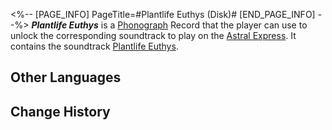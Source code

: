 <%-- [PAGE_INFO]
PageTitle=#Plantlife Euthys (Disk)#
[END_PAGE_INFO] --%>
{{Item Infobox
|title       = ''Plantlife Euthys''
|id          = 210376
|image       = Item Plantlife Euthys (Disk).png{{subst:void|<!--$UPLOAD:<<SpriteOutput/ItemFigures/210001.png>-<Item Plantlife Euthys (Disk).png>-<Item Icons>>-->}}
|type        = Disk
|invCategory = Valuables
|rarity      = 3
|effect      = 
|description = A record that can be played on the Express' phonograph. It might be a chance acquisition or a gift from someone else. All sorts of memories surge up when the music plays &mdash; the smiles, encounters, touches, and the excitement of battle. Maybe that is why people still collect records even as society rapidly advances.<br />The current record contains the track "Plantlife Euthys."
}}
{{Description|''Flowers, grass, and trees are favored by reason, and thus these things remain silent, for wisdom has never depended on words.''}}
'''''Plantlife Euthys''''' is a [[Phonograph]] Record that the player can use to unlock the corresponding soundtrack to play on the [[Astral Express]]. It contains the soundtrack [[Plantlife Euthys]].

==Other Languages==
{{Other Languages
|en   = ''Plantlife Euthys''
|zhs  = 《游叙草木》
|zht  = 〈遊敘草木〉
|ja   = 『草木遊詠』
|ko   = ≪초목에 관하여≫
|es   = Rectitud vegetal
|fr   = ''Plantlife Euthys''
|ru   = Plantlife Euthys
|th   = "Plantlife Euthys"
|vi   = "Lời Thì Thầm Của Cỏ Cây"
|de   = „Prosa der Pflanzen“
|id   = "Plantlife Euthys"
|pt   = "Plantlife Euthys"
}}

==Change History==
{{Change History|3.0}}